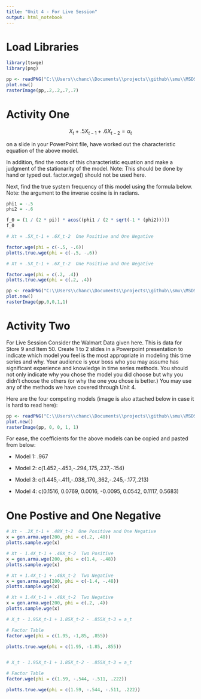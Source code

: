 ```yaml
---
title: "Unit 4 - For Live Session"
output: html_notebook
---
```



# Load Libraries

```r

library(tswge)
library(png)

```


```r
pp <- readPNG("C:\\Users\\chanc\\Documents\\projects\\github\\smu\\MSDS-6373-Time-Series\\Unit 4\\pre_live\\img\\activity_1_model.png")
plot.new() 
rasterImage(pp,.2,.2,.7,.7)
```


# Activity One

$$\begin{equation}
  X_{t} + .5X_{t-1}+ .6X_{t-2} = \alpha_{t}
\end{equation}$$

on a slide in your PowerPoint file, have worked out the characteristic equation of the above model.

In addition, find the roots of this characteristic equation and make a judgment of the stationarity of the model.  Note: This should be done by hand or typed out.  factor.wge() should not be used here.

Next, find the true system frequency of this model using the formula below. Note: the argument to the inverse cosine is in radians.

```r

phi1 = -.5
phi2 = -.6

f_0 = (1 / (2 * pi)) * acos((phi1 / (2 * sqrt(-1 * (phi2)))))
f_0
```


```r

# Xt + .5X_t-1 + .6X_t-2  One Positive and One Negative

factor.wge(phi = c(-.5, -.6))
plotts.true.wge(phi = c(-.5, -.6))

```


```r

# Xt + .5X_t-1 + .6X_t-2  One Positive and One Negative

factor.wge(phi = c(.2, .4))
plotts.true.wge(phi = c(.2, .4))

```


```r
pp <- readPNG("C:\\Users\\chanc\\Documents\\projects\\github\\smu\\MSDS-6373-Time-Series\\Unit 4\\pre_live\\img\\activity_1_frequency_formula.png")
plot.new() 
rasterImage(pp,0,0,1,1)
```

# Activity Two


For Live Session Consider the Walmart Data given here. This is data for Store 9 and Item 50. Create 1 to 2 slides in a Powerpoint presentation to indicate which model you feel is the most appropriate in modeling this time series and why. Your audience is your boss who you may assume has significant experience and knowledge in time series methods. You should not only indicate why you chose the model you did choose but why you didn’t choose the others (or why the one you chose is better.) You may use any of the methods we have covered through Unit 4.

Here are the four competing models (image is also attached below in case it is hard to read here):


```r
pp <- readPNG("C:\\Users\\chanc\\Documents\\projects\\github\\smu\\MSDS-6373-Time-Series\\Unit 4\\pre_live\\img\\activity_2_four_models.png")
plot.new() 
rasterImage(pp, 0, 0, 1, 1)
```

For ease, the coefficients for the above models can be copied and pasted from below:

- Model 1: .967

- Model 2: c(1.452,-.453,-.294,.175,.237,-.154)

- Model 3: c(1.445,-.411,-.038,.170,.362,-.245,-.177,.213)

- Model 4: c(0.1516, 0.0769, 0.0016, -0.0095, 0.0542, 0.1117, 0.5683)

# One Postive and One Negative

```r

# Xt - .2X_t-1 + .48X_t-2  One Positive and One Negative
x = gen.arma.wge(200, phi = c(.2, .48))
plotts.sample.wge(x)

```


```r

# Xt - 1.4X_t-1 + .48X_t-2  Two Positive 
x = gen.arma.wge(200, phi = c(1.4, -.48))
plotts.sample.wge(x)

```




```r

# Xt + 1.4X_t-1 + .48X_t-2  Two Negative 
x = gen.arma.wge(200, phi = c(-1.4, -.48))
plotts.sample.wge(x)

```


```r

# Xt + 1.4X_t-1 + .48X_t-2  Two Negative 
x = gen.arma.wge(200, phi = c(.2, .4))
plotts.sample.wge(x)

```



```r

# X_t - 1.95X_t-1 + 1.85X_t-2 - .855X_t-3 = a_t

# Factor Table
factor.wge(phi = c(1.95, -1,85, .855))

plotts.true.wge(phi = c(1.95, -1.85, .855))



```



```r

# X_t - 1.95X_t-1 + 1.85X_t-2 - .855X_t-3 = a_t

# Factor Table
factor.wge(phi = c(1.59, -.544, -.511, .222))

plotts.true.wge(phi = c(1.59, -.544, -.511, .222))



```

